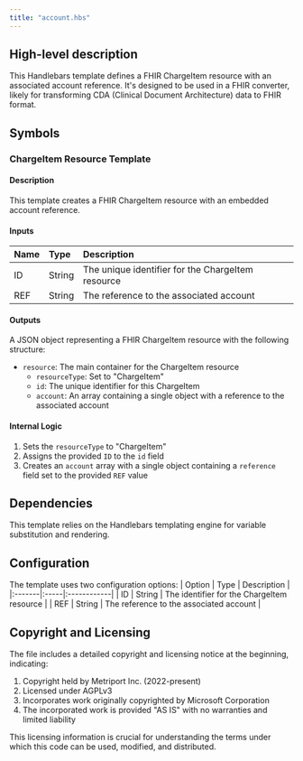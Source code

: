 ```yaml
---
title: "account.hbs"
---
```


## High-level description
This Handlebars template defines a FHIR ChargeItem resource with an associated account reference. It's designed to be used in a FHIR converter, likely for transforming CDA (Clinical Document Architecture) data to FHIR format.

## Symbols

### ChargeItem Resource Template
#### Description
This template creates a FHIR ChargeItem resource with an embedded account reference.

#### Inputs
| Name | Type | Description |
|:-----|:-----|:------------|
| ID | String | The unique identifier for the ChargeItem resource |
| REF | String | The reference to the associated account |

#### Outputs
A JSON object representing a FHIR ChargeItem resource with the following structure:
- `resource`: The main container for the ChargeItem resource
  - `resourceType`: Set to "ChargeItem"
  - `id`: The unique identifier for this ChargeItem
  - `account`: An array containing a single object with a reference to the associated account

#### Internal Logic
1. Sets the `resourceType` to "ChargeItem"
2. Assigns the provided `ID` to the `id` field
3. Creates an `account` array with a single object containing a `reference` field set to the provided `REF` value

## Dependencies
This template relies on the Handlebars templating engine for variable substitution and rendering.

## Configuration
The template uses two configuration options:
| Option | Type | Description |
|:-------|:-----|:------------|
| ID | String | The identifier for the ChargeItem resource |
| REF | String | The reference to the associated account |

## Copyright and Licensing
The file includes a detailed copyright and licensing notice at the beginning, indicating:
1. Copyright held by Metriport Inc. (2022-present)
2. Licensed under AGPLv3
3. Incorporates work originally copyrighted by Microsoft Corporation
4. The incorporated work is provided "AS IS" with no warranties and limited liability

This licensing information is crucial for understanding the terms under which this code can be used, modified, and distributed.